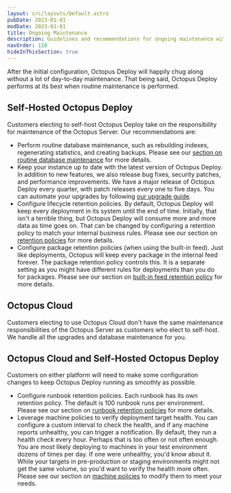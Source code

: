 ```yaml
---
layout: src/layouts/Default.astro
pubDate: 2023-01-01
modDate: 2023-01-01
title: Ongoing Maintenance
description: Guidelines and recommendations for ongoing maintenance with Octopus Deploy.
navOrder: 110
hideInThisSection: true
---
```


After the initial configuration, Octopus Deploy will happily chug along without a lot of day-to-day maintenance.  That being said, Octopus Deploy performs at its best when routine maintenance is performed.  

## Self-Hosted Octopus Deploy

Customers electing to self-host Octopus Deploy take on the responsibility for maintenance of the Octopus Server.  Our recommendations are:

- Perform routine database maintenance, such as rebuilding indexes, regenerating statistics, and creating backups.  Please see our [section on routine database maintenance](/docs/administration/data/octopus-database/#maintenance) for more details.
- Keep your instance up to date with the latest version of Octopus Deploy.  In addition to new features, we also release bug fixes, security patches, and performance improvements.  We have a major release of Octopus Deploy every quarter, with patch releases every one to five days.  You can automate your upgrades by following [our upgrade guide](/docs/administration/upgrading/guide/automate-upgrades).
- Configure lifecycle retention policies.  By default, Octopus Deploy will keep every deployment in its system until the end of time.  Initially, that isn't a terrible thing, but Octopus Deploy will consume more and more data as time goes on.  That can be changed by configuring a retention policy to match your internal business rules.  Please see our section on [retention policies](/docs/administration/retention-policies) for more details.
- Configure package retention policies (when using the built-in feed).  Just like deployments, Octopus will keep every package in the internal feed forever.  The package retention policy controls this.  It is a separate setting as you might have different rules for deployments than you do for packages.  Please see our section on [built-in feed retention policy](/docs/administration/retention-policies/#set-builtinfeed-retentionpolicy) for more details.

## Octopus Cloud

Customers electing to use Octopus Cloud don't have the same maintenance responsibilities of the Octopus Server as customers who elect to self-host.  We handle all the upgrades and database maintenance for you.

<OctopusCloudRetentionLimitsSummary />

## Octopus Cloud and Self-Hosted Octopus Deploy

Customers on either platform will need to make some configuration changes to keep Octopus Deploy running as smoothly as possible.

- Configure runbook retention policies.  Each runbook has its own retention policy.  The default is 100 runbook runs per environment.  Please see our section on [runbook retention policies](/docs/runbooks/runbooks-vs-deployments/#retention-policy) for more details.
- Leverage machine policies to verify deployment target health.  You can configure a custom interval to check the health, and if any machine reports unhealthy, you can trigger a notification.  By default, they run a health check every hour.  Perhaps that is too often or not often enough.  You are most likely deploying to machines in your test environment dozens of times per day. If one were unhealthy, you'd know about it.  While your targets in pre-production or staging environments might not get the same volume, so you'd want to verify the health more often.  Please see our section on [machine policies](/docs/infrastructure/deployment-targets/machine-policies/#health-check) to modify them to meet your needs.

